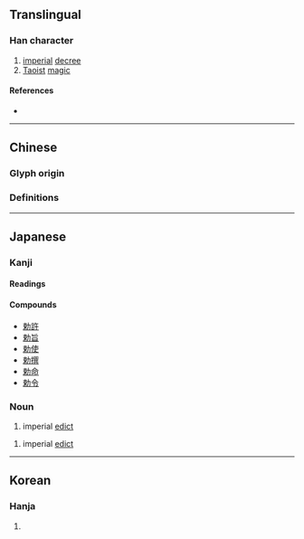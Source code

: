{{also|敕}}
{{character info}}
==Translingual==

===Han character===
{{Han char|rn=19|rad=力|as=07|sn=9|four=|canj=DLKS|ids=⿰束力}}

# [[imperial]] [[decree]]
# [[Taoist]] [[magic]]

====References====
* {{Han ref|kx=0147.290|dkj=02354|dj=0332.110|hdz=10371.020|uh=52C5|ud=21189}}

----

==Chinese==
===Glyph origin===
{{Han etym}}

===Definitions===
{{zh-see|敕|v}}

----

==Japanese==
{{ja-kanji forms|勅|敕}}

===Kanji===
{{ja-kanji|grade=c|rs=力07|kyu=敕}}

====Readings====
{{ja-readings
|goon=ちき
|kanon=ちょく
|kun=みことのり, いまし-める
}}

====Compounds====
* [[勅許]]
* [[勅旨]]
* [[勅使]]
* [[勅撰]]
* [[勅命]]
* [[勅令]]

===Noun===
{{ja-noun|ちょく|kyu=敕}}

# imperial [[edict]]

{{ja-noun|みことのり|kyu=敕}}

# imperial [[edict]]

----

==Korean==

===Hanja===
{{ko-hanja|hangeul=[[칙]]|rv=chik|mr=ch'ik}}

# {{rfdef|ko|sort=力07}}